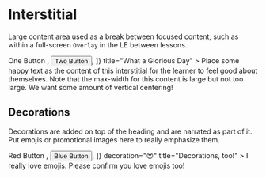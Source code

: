 
<Meta title="Core|Molecules/Interstitial" component={Interstitial} />

# Interstitial

<StoryStatus status="ready" />

Large content area used as a break between focused content, such as within
a full-screen <code>Overlay</code> in the LE between lessons.

<Preview>
  <Story name="Interstitial">
    <Interstitial
      buttons={[
        <Button key="1" theme="brand-yellow">
          One Button
        </Button>,
        <Button key="2" theme="white" outline>
          Two Button
        </Button>,
      ]}
      title="What a Glorious Day"
    >
      Place some happy text as the content of this interstitial for the learner
      to feel good about themselves. Note that the max-width for this content is
      large but not too large. We want some amount of vertical centering!
    </Interstitial>
  </Story>
</Preview>

<Props of={Interstitial} />

## Decorations

Decorations are added on top of the heading and are narrated as part of
it. Put emojis or promotional images here to really emphasize them.

<Preview>
  <Story name="Decorated Interstitial">
    <Interstitial
      buttons={[
        <Button key="1" theme="brand-red">
          Red Button
        </Button>,
        <Button key="2" theme="brand-blue">
          Blue Button
        </Button>,
      ]}
      decoration="😍"
      title="Decorations, too!"
    >
      I really love emojis. Please confirm you love emojis too!
    </Interstitial>
  </Story>
</Preview>
